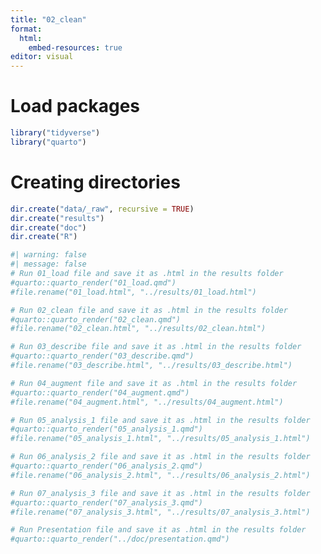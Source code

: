 ```yaml
---
title: "02_clean"
format:
  html:
    embed-resources: true
editor: visual
---
```


# Load packages

```r
library("tidyverse")
library("quarto")
```

# Creating directories

```r
dir.create("data/_raw", recursive = TRUE)
dir.create("results")
dir.create("doc")
dir.create("R")
```

```r
#| warning: false
#| message: false
# Run 01_load file and save it as .html in the results folder
#quarto::quarto_render("01_load.qmd")
#file.rename("01_load.html", "../results/01_load.html")

# Run 02_clean file and save it as .html in the results folder
#quarto::quarto_render("02_clean.qmd")
#file.rename("02_clean.html", "../results/02_clean.html")

# Run 03_describe file and save it as .html in the results folder
#quarto::quarto_render("03_describe.qmd")
#file.rename("03_describe.html", "../results/03_describe.html")

# Run 04_augment file and save it as .html in the results folder
#quarto::quarto_render("04_augment.qmd")
#file.rename("04_augment.html", "../results/04_augment.html")

# Run 05_analysis_1 file and save it as .html in the results folder
#quarto::quarto_render("05_analysis_1.qmd")
#file.rename("05_analysis_1.html", "../results/05_analysis_1.html")

# Run 06_analysis_2 file and save it as .html in the results folder
#quarto::quarto_render("06_analysis_2.qmd")
#file.rename("06_analysis_2.html", "../results/06_analysis_2.html")

# Run 07_analysis_3 file and save it as .html in the results folder
#quarto::quarto_render("07_analysis_3.qmd")
#file.rename("07_analysis_3.html", "../results/07_analysis_3.html")

# Run Presentation file and save it as .html in the results folder
#quarto::quarto_render("../doc/presentation.qmd")
```
